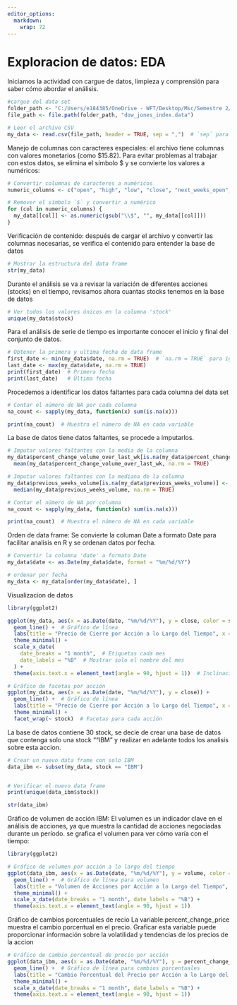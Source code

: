 ```yaml
---
editor_options: 
  markdown: 
    wrap: 72
---
```


# Exploracion de datos: EDA

Iniciamos la actividad con cargue de datos, limpieza y comprensión para
saber cómo abordar el análisis.

```r
#cargue del data set
folder_path <- "C:/Users/e184385/OneDrive - WFT/Desktop/Msc/Semestre 2/Analisis de series de tiempo/DJI"
file_path <- file.path(folder_path, "dow_jones_index.data")

# Leer el archivo CSV
my_data <- read.csv(file_path, header = TRUE, sep = ",")  # `sep` para indicar que es CSV

```

Manejo de columnas con caracteres especiales: el archivo tiene columnas
con valores monetarios (como \$15.82). Para evitar problemas al trabajar
con estos datos, se elimina el símbolo \$ y se convierte los valores a
numéricos:

```r
# Convertir columnas de caracteres a numéricos
numeric_columns <- c("open", "high", "low", "close", "next_weeks_open", "next_weeks_close")  # Las columnas que contienen precios

# Remover el símbolo `$` y convertir a numérico
for (col in numeric_columns) {
  my_data[[col]] <- as.numeric(gsub("\\$", "", my_data[[col]]))
}

```

Verificación de contenido: después de cargar el archivo y convertir las
columnas necesarias, se verifica el contenido para entender la base de
datos

```r
# Mostrar la estructura del data frame
str(my_data)

```

Durante el análisis se va a revisar la variación de diferentes acciones
(stocks) en el tiempo, revisamos ahora cuantas stocks tenemos en la base
de datos

```r
# Ver todos los valores únicos en la columna 'stock'
unique(my_data$stock)  
```

Para el análisis de serie de tiempo es importante conocer el inicio y
final del conjunto de datos.

```r
# Obtener la primera y ultima fecha de data frame
first_date <- min(my_data$date, na.rm = TRUE)  # `na.rm = TRUE` para ignorar NA
last_date <- max(my_data$date, na.rm = TRUE)
print(first_date)  # Primera fecha
print(last_date)   # Última fecha

```

Procedemos a identificar los datos faltantes para cada columna del data
set

```r
# Contar el número de NA por cada columna
na_count <- sapply(my_data, function(x) sum(is.na(x)))

print(na_count)  # Muestra el número de NA en cada variable

```

La base de datos tiene datos faltantes, se procede a imputarlos.

```r
# Imputar valores faltantes con la media de la columna
my_data$percent_change_volume_over_last_wk[is.na(my_data$percent_change_volume_over_last_wk)] <- 
  mean(my_data$percent_change_volume_over_last_wk, na.rm = TRUE)

# Imputar valores faltantes con la mediana de la columna
my_data$previous_weeks_volume[is.na(my_data$previous_weeks_volume)] <- 
  median(my_data$previous_weeks_volume, na.rm = TRUE)

```

```r
# Contar el número de NA por columna
na_count <- sapply(my_data, function(x) sum(is.na(x)))

print(na_count)  # Muestra el número de NA en cada variable

```

Orden de data frame: Se convierte la columan Date a formato Date para
facilitar analisis en R y se ordenan datos por fecha.

```r
# Convertir la columna 'date' a formato Date
my_data$date <- as.Date(my_data$date, format = "%m/%d/%Y")

# ordenar por fecha
my_data <- my_data[order(my_data$date), ]  

```

Visualizacion de datos

```r
library(ggplot2)

ggplot(my_data, aes(x = as.Date(date, "%m/%d/%Y"), y = close, color = stock)) +
  geom_line() +  # Gráfico de línea
  labs(title = "Precio de Cierre por Acción a lo Largo del Tiempo", x = "Fecha", y = "Precio de Cierre") +
  theme_minimal() +
  scale_x_date(
    date_breaks = "1 month",  # Etiquetas cada mes
    date_labels = "%B"  # Mostrar solo el nombre del mes
  ) +
  theme(axis.text.x = element_text(angle = 90, hjust = 1))  # Inclinación de etiquetas

```

```r
# Gráfico de facetas por acción
ggplot(my_data, aes(x = as.Date(date, "%m/%d/%Y"), y = close)) +
  geom_line() +  # Gráfico de línea
  labs(title = "Precio de Cierre por Acción a lo Largo del Tiempo", x = "Fecha", y = "Precio de Cierre") +
  theme_minimal() +
  facet_wrap(~ stock)  # Facetas para cada acción


```

La base de datos contiene 30 stock, se decie de crear una base de datos
que contenga solo una stock ""IBM" y realizar en adelante todos los
analisis sobre esta accion.

```r
# Crear un nuevo data frame con solo IBM
data_ibm <- subset(my_data, stock == "IBM")


# Verificar el nuevo data frame
print(unique(data_ibm$stock))  

str(data_ibm)
```

Gráfico de volumen de acción IBM: El volumen es un indicador clave en el
análisis de acciones, ya que muestra la cantidad de acciones negociadas
durante un período. se grafica el volumen para ver cómo varía con el
tiempo:

```r
library(ggplot2)

# Gráfico de volumen por acción a lo largo del tiempo
ggplot(data_ibm, aes(x = as.Date(date, "%m/%d/%Y"), y = volume, color = stock)) +
  geom_line() +  # Gráfico de línea para volumen
  labs(title = "Volumen de Acciones por Acción a lo Largo del Tiempo", x = "Fecha", y = "Volumen") +
  theme_minimal() +
  scale_x_date(date_breaks = "1 month", date_labels = "%B") +
  theme(axis.text.x = element_text(angle = 90, hjust = 1))

```

Gráfico de cambios porcentuales de recio La
variable:percent_change_price muestra el cambio porcentual en el precio.
Graficar esta variable puede proporcionar información sobre la
volatilidad y tendencias de los precios de la accion

```r
# Gráfico de cambio porcentual de precio por acción
ggplot(data_ibm, aes(x = as.Date(date, "%m/%d/%Y"), y = percent_change_price, color = stock)) +
  geom_line() +  # Gráfico de línea para cambios porcentuales
  labs(title = "Cambio Porcentual del Precio por Acción a lo Largo del Tiempo", x = "Fecha", y = "Cambio Porcentual") +
  theme_minimal() +
  scale_x_date(date_breaks = "1 month", date_labels = "%B") +
  theme(axis.text.x = element_text(angle = 90, hjust = 1))


```

